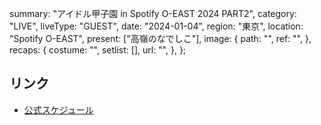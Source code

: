   summary: "アイドル甲子園 in Spotify O-EAST 2024 PART2",
  category: "LIVE",
  liveType: "GUEST",
  date: "2024-01-04",
  region: "東京",
  location: "Spotify O-EAST",
  present: ["高嶺のなでしこ"],
  image: {
    path: "",
    ref: "",
  },
  recaps: {
    costume: "",
    setlist: [],
    url: "",
  },
};

## リンク

- [公式スケジュール](https://takanenonadeshiko.jp/?p=1561)

